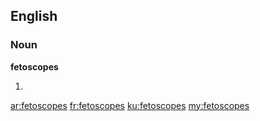 ==English==

===Noun===
'''fetoscopes'''

# {{plural of|fetoscope}}

[[ar:fetoscopes]]
[[fr:fetoscopes]]
[[ku:fetoscopes]]
[[my:fetoscopes]]
